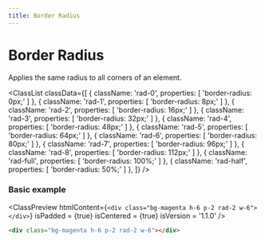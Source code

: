 ```yaml
---
title: Border Radius
---
```



# Border Radius

Applies the same radius to all corners of an element.

<ClassList
  classData={[
    {
      className: 'rad-0',
      properties: [
        'border-radius: 0px;'
      ]
    },
    {
      className: 'rad-1',
      properties: [
        'border-radius: 8px;'
      ]
    },
    {
      className: 'rad-2',
      properties: [
        'border-radius: 16px;'
      ]
    },
    {
      className: 'rad-3',
      properties: [
        'border-radius: 32px;'
      ]
    },
    {
      className: 'rad-4',
      properties: [
        'border-radius: 48px;'
      ]
    },
    {
      className: 'rad-5',
      properties: [
        'border-radius: 64px;'
      ]
    },
    {
      className: 'rad-6',
      properties: [
        'border-radius: 80px;'
      ]
    },
    {
      className: 'rad-7',
      properties: [
        'border-radius: 96px;'
      ]
    },
    {
      className: 'rad-8',
      properties: [
        'border-radius: 112px;'
      ]
    },
    {
      className: 'rad-full',
      properties: [
        'border-radius: 100%;'
      ]
    },
    {
      className: 'rad-half',
      properties: [
        'border-radius: 50%;'
      ]
    },
  ]}
/>

### Basic example

<ClassPreview
  htmlContent={`
    <div class="bg-magenta h-6 p-2 rad-2 w-6"></div>
  `}
  isPadded = {true}
  isCentered = {true}
  isVersion = '1.1.0'
/>

```html
<div class="bg-magenta h-6 p-2 rad-2 w-6"></div>
```